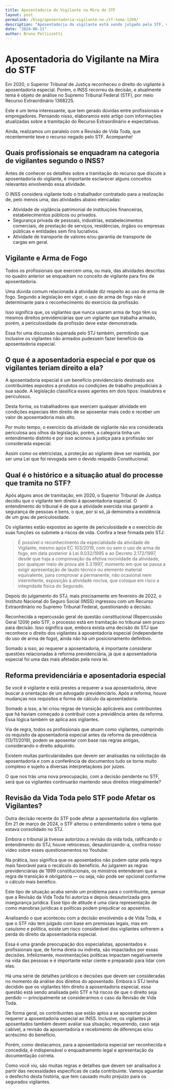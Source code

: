 ```yaml
---
title: Aposentadoria do Vigilante na Mira do STF
layout: post
permalink: /blog/aposentadoria-vigilante-no-stf-tema-1209/
description: "Aposentadoria do vigilante está sendo julgado pelo STF, veja informações atualizadas sobre o caso."
date: "2024-06-11"
author: Bruno Pellizzetti
---
```


# Aposentadoria do Vigilante na Mira do STF

Em 2020, o Superior Tribunal de Justiça reconheceu o direito do vigilante à aposentadoria especial. Porém, o INSS recorreu da decisão, e atualmente tema é objeto de análise no Supremo Tribunal Federal (STF), por meio Recurso Extraordinário 1368225.

Este é um tema interessante, que tem gerado dúvidas entre profissionais e empregadores. Pensando nisso, elaboramos este artigo com informações atualizadas sobre a tramitação do Recurso Extraordinário e expectativas.

Ainda, realizamos um paralelo com a Revisão de Vida Toda, que recentemente teve o recurso negado pelo STF. Acompanhe!

## Quais profissionais se enquadram na categoria de vigilantes segundo o INSS?

Antes de conhecer os detalhes sobre a tramitação do recurso que discute a aposentadoria do vigilante, é importante esclarecer alguns conceitos relevantes envolvendo essa atividade.

O INSS considera vigilante todo o trabalhador contratado para a realização de, pelo menos uma, das atividades abaixo elencadas:

- Atividade de vigilância patrimonial de instituições financeiras, estabelecimentos públicos ou privados.
- Segurança privada de pessoais, industrias, estabelecimentos comerciais, de prestação de serviços, residências, órgãos ou empresas públicas e entidades sem fins lucrativos.
- Atividade de transporte de valores e/ou garantia de transporte de cargas em geral.

## Vigilante e Arma de Fogo

Todos os profissionais que exercem uma, ou mais, das atividades descritas no quadro anterior se enquadram no conceito de vigilante para fins de aposentadoria.

Uma dúvida comum relacionada à atividade diz respeito ao uso de arma de fogo. Segundo a legislação em vigor, o uso de arma de fogo não é determinante para o reconhecimento do exercício da profissão.

Isso significa que, os vigilantes que nunca usaram arma de fogo têm os mesmos direitos previdenciárias que um vigilante que trabalha armado, porém, a periculosidade da profissão deve estar demonstrada.

Essa foi uma discussão superada pelo STJ também, permitindo que inclusive os vigilantes não armados pudessem fazer benefício da aposentadoria especial.


## O que é a aposentadoria especial e por que os vigilantes teriam direito a ela?

A aposentadoria especial é um benefício previdenciário destinado aos contribuintes expostos a produtos ou condições de trabalho prejudiciais à sua saúde. A legislação classifica esses agentes em dois tipos: insalubres e periculosos.

Desta forma, os trabalhadores que exercem qualquer atividade em condições especiais têm direito de se aposentar mais cedo e receber um valor de aposentadoria mais alto.

Por muito tempo, o exercício da atividade de vigilante não era considerada periculosa aos olhos da legislação, porém, a categoria tinha um entendimento distinto e por isso acionou a justiça para a profissão ser considerada especial.

Assim como os eletricistas, a proteção ao vigilante deve ser mantida, por ser uma Lei que foi revogada sem o devido respaldo Constitucional.

## Qual é o histórico e a situação atual do processe que tramita no STF?

Após alguns anos de tramitação, em 2020, o Superior Tribunal de Justiça decidiu que o vigilante tem direito à aposentadoria especial. O entendimento do tribunal é de que a atividade exercida visa garantir a segurança de pessoas e bens, o que, por si só, já demonstra a existência de um grau de periculosidade.

Os vigilantes estão expostos ao agente de periculosidade e o exercício de suas funções os submete a riscos de vida. Confira a tese firmada pelo STJ:

> É possível o reconhecimento da especialidade da atividade de Vigilante, mesmo após EC 103/2019, com ou sem o uso de arma de fogo, em data posterior à Lei 9.032/1995 e ao Decreto 2.172/1997, desde que haja a comprovação da efetiva nocividade da atividade, por qualquer meio de prova até 5.3.1997, momento em que se passa a exigir apresentação de laudo técnico ou elemento material equivalente, para comprovar a permanente, não ocasional nem intermitente, exposição à atividade nociva, que coloque em risco a integridade física do Segurado.

Depois do julgamento do STJ, mais precisamente em fevereiro de 2022, o Instituto Nacional do Seguro Social (INSS) ingressou com um Recurso Extraordinário no Supremo Tribunal Federal, questionando a decisão.

Reconhecida a repercussão geral de questão constitucional (Repercussão Geral 1209) pelo STF, o processo está em tramitação no tribunal sem prazo para decisão. Isso significa que, embora exista uma decisão do STJ que reconhece o direito dos vigilantes à aposentadoria especial (independente do uso de arma de fogo), ainda não há um posicionamento definitivo.

<div className="moldura">
  <div className="video">
    <LiteYouTubeEmbed webp id="xMf_vwzOSGg" adNetwork playlist={false} title="Tema repetitivo e Repercussão geral" noCookie />
  </div>
</div>

Somado a isso, ao requerer a aposentadoria, é importante considerar questões relacionadas à reforma previdenciária, já que a aposentadoria especial foi uma das mais afetadas pela nova lei.

## Reforma previdenciária e aposentadoria especial

Se você é vigilante e está prestes a requerer a sua aposentadoria, deve buscar a orientação de um advogado previdenciário. Após a reforma, houve mudanças nos requisitos e forma de cálculo da aposentadoria.

Somado a isso, a lei criou regras de transição aplicáveis aos contribuintes que há haviam começado a contribuir com a previdência antes da reforma. Essa lógica também se aplica aos vigilantes.

Via de regra, todos os profissionais que atuam como vigilantes, cumprindo os requisito da aposentadoria especial antes da reforma da previdência (13/11/2019), podem se aposentar com base nas regras antigas, considerando o direito adquirido.

Existem muitas particularidades que devem ser analisadas na solicitação da aposentadoria e com a conferência de documentos tudo se torna muito complexo e sujeito a diversas interpretaçãoes por juizes.

O que nos trás uma nova preocupação, com a decisão pendente no STF, será que os vigilantes continuarão mantendo seus direitos integralmente?

## Revisão da Vida Toda pelo STF pode Afetar os Vigilantes?

Outra decisão recente do STF pode afetar a aposentadoria dos vigilante. Em 21 de março de 2024, o STF alterou o entendimento sobre o tema que estava consolidado no STJ.

Embora o tribunal já tivesse autorizou a revisão da vida toda, ratificando o entendimento do STJ, houve retrocesso, desautorizando-a, confira nosso vídeo sobre esses questionamentos no Youtube:

<div className="moldura">
  <div className="video">
    <LiteYouTubeEmbed webp id="Vwy-k96wN7Q" adNetwork playlist={false} title="Aposentadoria Especial do Vigilante" noCookie />
  </div>
</div>

Na prática, isso significa que os aposentados não podem optar pela regra mais favorável para o recálculo do benefício. Ao julgarem as regras previdenciárias de 1999 constitucionais, os ministros entenderam que a regra de transição é obrigatória — ou seja, não pode ser opcional conforme o cálculo mais benéfico.

Este tipo de situação acaba sendo um problema para o contribuinte, pensar que a Revisão da Vida Toda foi autoriza e depois desautorizada gera insegurança jurídica. Esse tipo de atitude é uma clara representação de como manobras jurídicas e políticas podem prejudicar os aposentos.

Analisando o que aconteceu com a decisão envolvendo a
de Vida Toda, e que o STF não tem julgado com base em premissas legais, mas em casuísmo e política, existe um risco considerável dos vigilantes sofrerem a perda do direito da aposentadoria especial.

Essa é uma grande preocupação dos especialistas, aposentados e profissionais que, de forma direta ou indireta, são impactados por essas decisões. Infelizmente, movimentações políticas impactam negativamente na vida das pessoas e é importante estar ciente e preparado para lidar com elas.

Há uma série de detalhes jurídicos e decisões que devem ser consideradas no momento da análise dos direitos do aposentado. Embora o STJ tenha decidido que os vigilantes têm direito à aposentadoria especial, essa questão está sendo analisada pelo STF e há riscos de que o direito seja perdido — principalmente se considerarmos o caso da Revisão de Vida Toda.

De forma geral, os contribuintes que estão aptos a se aposentar podem requerer a aposentadoria especial ao INSS. Inclusive, os vigilantes já aposentados também devem avaliar sua situação, requerendo, caso seja cabível, a revisão da aposentadoria e recebimento de diferenças e/ou acréscimo do benefício.

Porém, como destacamos, para a aposentadoria especial ser reconhecida e concedida, é indispensável o enquadramento legal e apresentação da documentação correta.

Como você viu, são muitas regras e detalhes que devem ser analisados a partir das necessidades específicas de cada contribuinte. Vamos aguardar o desfecho desta história, que tem causado muito prejuízo para os segurados vigilantes.
